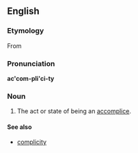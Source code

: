 ==English==

===Etymology===
From {{suffix|accomplice|ity}}

===Pronunciation===
'''ac'com-pli'ci-ty'''
{{rfp|lang=en}}

===Noun===
{{en-noun|-}}

# {{rare}} The act or state of being an [[accomplice]].

====See also====
* [[complicity]]
